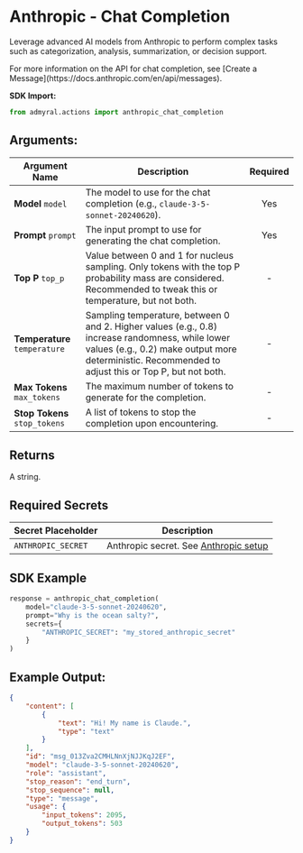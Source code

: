 
# Anthropic - Chat Completion

Leverage advanced AI models from Anthropic to perform complex tasks such as categorization, analysis, summarization, or decision support.

<Callout type="info">
	For more information on the API for chat completion, see [Create a
	Message](https://docs.anthropic.com/en/api/messages).
</Callout>

**SDK Import:**

```python
from admyral.actions import anthropic_chat_completion
```

## Arguments:

| Argument Name                 | Description                                                                                                                                                                                             | Required |
| ----------------------------- | ------------------------------------------------------------------------------------------------------------------------------------------------------------------------------------------------------- | :------: |
| **Model** `model`             | The model to use for the chat completion (e.g., `claude-3-5-sonnet-20240620`).                                                                                                                          |   Yes    |
| **Prompt** `prompt`           | The input prompt to use for generating the chat completion.                                                                                                                                             |   Yes    |
| **Top P** `top_p`             | Value between 0 and 1 for nucleus sampling. Only tokens with the top P probability mass are considered. Recommended to tweak this or temperature, but not both.                                         |    -     |
| **Temperature** `temperature` | Sampling temperature, between 0 and 2. Higher values (e.g., 0.8) increase randomness, while lower values (e.g., 0.2) make output more deterministic. Recommended to adjust this or Top P, but not both. |    -     |
| **Max Tokens** `max_tokens`   | The maximum number of tokens to generate for the completion.                                                                                                                                            |    -     |
| **Stop Tokens** `stop_tokens` | A list of tokens to stop the completion upon encountering.                                                                                                                                              |    -     |

## Returns

A string.

## Required Secrets

| Secret Placeholder | Description                                                                |
| ------------------ | -------------------------------------------------------------------------- |
| `ANTHROPIC_SECRET` | Anthropic secret. See [Anthropic setup](/integrations/anthropic/anthropic) |

## SDK Example

```python
response = anthropic_chat_completion(
	model="claude-3-5-sonnet-20240620",
	prompt="Why is the ocean salty?",
	secrets={
		"ANTHROPIC_SECRET": "my_stored_anthropic_secret"
	}
)
```

## Example Output:

```json
{
	"content": [
		{
			"text": "Hi! My name is Claude.",
			"type": "text"
		}
	],
	"id": "msg_013Zva2CMHLNnXjNJJKqJ2EF",
	"model": "claude-3-5-sonnet-20240620",
	"role": "assistant",
	"stop_reason": "end_turn",
	"stop_sequence": null,
	"type": "message",
	"usage": {
		"input_tokens": 2095,
		"output_tokens": 503
	}
}
```
